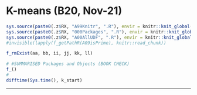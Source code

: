 # K-means (B20, Nov-21) {#b20 .unlisted .unnumbered}

```r
sys.source(paste0(.z$RX, "A99Knitr", ".R"), envir = knitr::knit_global())
sys.source(paste0(.z$RX, "000Packages", ".R"), envir = knitr::knit_global())
sys.source(paste0(.z$RX, "A00AllUDF", ".R"), envir = knitr::knit_global())
#invisible(lapply(f_getPathR(A09isPrime), knitr::read_chunk))
```

<!-- 
## Overview

- "K-means Cluster Analysis"
  - "ForLater"

## Summary

## Validation {.unlisted .unnumbered .tabset .tabset-fade}

-->

```r
f_rmExist(aa, bb, ii, jj, kk, ll)
```

```r
# #SUMMARISED Packages and Objects (BOOK CHECK)
f_()
#
difftime(Sys.time(), k_start)
```

****
